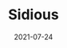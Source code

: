 ---
title: "Sidious"
date: "2021-07-24"
hero_image: "./sidious.jpg"
hero_image_alt: "Darth sidious"
hero_image_credit_text: "Palpatine"
hero_image_credit_link: "https://unsplash.com/photos/ocZ-_Y7-Ptg"
---